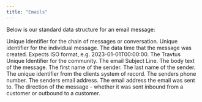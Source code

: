 ```yaml
---
title: "Emails"
---
```


Below is our standard data structure for an email message:

<ParamField body="conversation_id" type="string" default="none">
  Unique Identifier for the chain of messages or conversation. 
</ParamField>

<ParamField body="message_id" type="string" default="none">
  Unique identifier for the individual message.
</ParamField>

<ParamField body="created_at" type="string" default="none">
  The data time that the message was created. Expects ISO format, e.g. 2023-01-01T00:00:00.
</ParamField>

<ParamField body="portfolio_id" type="string" default="none">
  The Travtus Unique Identifier for the community.
</ParamField>

<ParamField body="subject" type="string" default="none">
  The email Subject Line.
</ParamField>

<ParamField body="message_text" type="string" default="none">
  The body text of the message.
</ParamField>

<ParamField body="first_name" type="string" default="none">
  The first name of the sender.
</ParamField>

<ParamField body="last_name" type="string" default="none">
  The last name of the sender.
</ParamField>

<ParamField body="sender_ext_ref" type="string" default="none">
  The unique identifier from the clients system of record.
</ParamField>

<ParamField body="phone_number" type="string" default="none">
  The senders phone number.
</ParamField>

<ParamField body="email_address" type="string" default="none">
  The senders email address.
</ParamField>

<ParamField body="sent_to_email_address" type="string" default="none">
  The email address the email was sent to.
</ParamField>

<ParamField body="message_direction" type="string" default="none">
  The direction of the message - whether it was sent inbound from a customer or outbound to a customer.
</ParamField>
